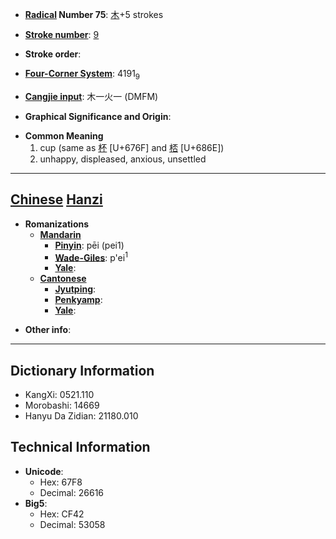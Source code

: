 * '''[[Wiktionary:Chinese radical index| Radical]] Number 75''': [[Wiktionary:Chinese radical index 木|木]]+5 strokes

* '''[[Wiktionary:Chinese total strokes index|Stroke number]]''': [[Wiktionary:Chinese total strokes index 9|9]]

* '''Stroke order''': 

* '''[[Wiktionary:Chinese four corner index|Four-Corner System]]''': 4191<sub>9</sub>

* '''[[Wiktionary:Chinese Cangjie index|Cangjie input]]''': 木一火一 (DMFM)

* '''Graphical Significance and Origin''': 

* '''Common Meaning'''
*#cup (same as [[杯]] [U+676F] and [[桮]] [U+686E])
*# unhappy, displeased, anxious, unsettled


----

== [[Chinese]] [[Hanzi]] ==

* '''Romanizations'''
** '''[[Mandarin]]'''
*** '''[[Pinyin]]''': pēi (pei1)
*** '''[[Wade-Giles]]''': p'ei<sup>1</sup>
*** '''[[Yale]]''': 
** '''[[Cantonese]]'''
*** '''[[Jyutping]]''':
*** '''[[Penkyamp]]''': 
*** '''[[Yale]]''': 

* '''Other info''': 

----

== Dictionary Information ==

* KangXi: 0521.110
* Morobashi: 14669
* Hanyu Da Zidian: 21180.010

== Technical Information ==

* '''Unicode''':
** Hex: 67F8
** Decimal: 26616
* '''Big5''':
** Hex: CF42
** Decimal: 53058